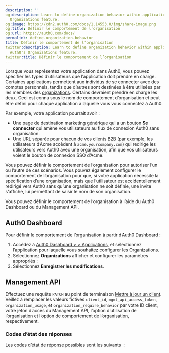 ```yaml
---
description: ''
og:description: Learn to define organization behavior within applications for Auth0's
  Organizations feature.
og:image: https://cdn2.auth0.com/docs/1.14553.0/img/share-image.png
og:title: Définir le comportement de l’organisation
og:url: https://auth0.com/docs/
permalink: define-organization-behavior
title: Définir le comportement de l’organisation
twitter:description: Learn to define organization behavior within applications for
  Auth0's Organizations feature.
twitter:title: Définir le comportement de l’organisation
---
```


Lorsque vous représentez votre application dans Auth0, vous pouvez spécifier les types d’utilisateurs que l’application doit prendre en charge. Certaines applications permettent aux individus de se connecter avec des comptes personnels, tandis que d’autres sont destinées à être utilisées par les membres des [organizations](/organizations/organizations-overview). Certains devraient prendre en charge les deux. Ceci est connu sous le nom de comportement d’organisation et peut être défini pour chaque application à laquelle vous vous connectez à Auth0.

Par exemple, votre application pourrait avoir :

* Une page de destination marketing générique qui a un bouton **Se connecter** qui amène vos utilisateurs au flux de connexion Auth0 sans organisation.
* Une URL séparée pour chacun de vos clients B2B (par exemple, les utilisateurs d’Acme accèdent à `acme.yourcompany.com`) qui redirige les utilisateurs vers Auth0 avec une organisation, afin que vos utilisateurs voient le bouton de connexion SSO d’Acme.

Vous pouvez définir le comportement de l’organisation pour autoriser l’un ou l’autre de ces scénarios. Vous pouvez également configurer le comportement de l’organisation pour que, si votre application nécessite la spécification d’une organisation, mais que l’utilisateur est accidentellement redirigé vers Auth0 sans qu’une organisation ne soit définie, une invite s’affiche, lui permettant de saisir le nom de son organisation.

Vous pouvez définir le comportement de l’organisation à l’aide du Auth0 Dashboard ou du Management API.

## Auth0 Dashboard

Pour définir le comportement de l’organisation à partir d’Auth0 Dashboard :

1. Accédez à [Auth0 Dashboard > > Applications](%24%7Bmanage_url%7D/#/applications), et sélectionnez l’application pour laquelle vous souhaitez configurer les Organizations.
2. Sélectionnez **Organizations** afficher et configurer les paramètres appropriés :
3. Sélectionnez **Enregistrer les modifications**.

## Management API

Effectuez une requête `PATCH` au point de terminaison [Mettre à jour un client](/api/management/v2#!/Clients/patch_clients_by_id). Veillez à remplacer les valeurs fictives `client_id`, `mgmt_api_access_token`, `organization_usage`, et `organization_require_behavior` par votre ID client, votre jeton d’accès du Management API, l’option d’utilisation de l’organisation et l’option de comportement de l’organisation, respectivement.





### Codes d’état des réponses

Les codes d’état de réponse possibles sont les suivants  :